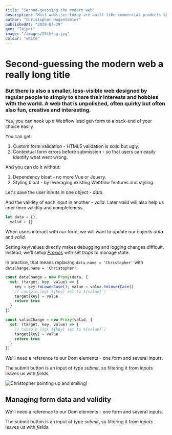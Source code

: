 ```yaml
---
title: "Second-guessing the modern web"
description: "Most websites today are built like commercial products by professionals and marketers, optimised to draw the largest audience, generate engagement and 'convert'. But there is also a smaller, less-visible web designed by regular people to simply to share their interests and hobbies with the world. A web that is unpolished, often quirky but often also fun, creative and interesting."
author: "Christopher Hugentobler"
publishedAt: "2020-03-29"
geo: "Taipei"
image: "/images/25th/og.jpg"
colour: "white"
---
```


# Second-guessing the modern web a really long title

### But there is also a smaller, less-visible web designed by regular people to simply to share their interests and hobbies with the world. A web that is unpolished, often quirky but often also fun, creative and interesting.

Yes, you can hook up a Webflow lead gen form to a back-end of your choice easily.

You can get:
1. Custom form validation - HTML5 validation is solid but ugly.
2. Contextual form errors before submission - so that users can easily identify what went wrong.

And you can do it without:
1. Dependency bloat - no more Vue or Jquery.
2. Styling bloat - by leveraging existing Webflow features and styling.

Let's save the user inputs in one object - _data_.

And the validity of each input in another - _valid_. Later _valid_ will also help us infer form validity and completeness.

```js
let data = {},
  valid = {}
```

When users interact with our form, we will want to update our objects _data_ and _valid_.

Setting key/values directly makes debugging and logging changes difficult. Instead, we'll setup _[Proxies](https://developer.mozilla.org/en-US/docs/Web/JavaScript/Reference/Global_Objects/Proxy)_ with set _traps_ to manage state.

In practice, that means replacing `data.name = 'Christopher'` with `dataChange.name = 'Christopher'`.

```js
const dataChange = new Proxy(data, {
  set: (target, key, value) => {
    key = key.toLowerCase(); value = value.toLowerCase()
    // console.log(`${key} set to ${value}`)
    target[key] = value
    return true
  }
})

const validChange = new Proxy(valid, {
  set: (target, key, value) => {
    // console.log(`${key} set to ${value}`)
    target[key] = value
    return true
  }
})
```

We'll need a reference to our Dom elements - one form and several inputs.

The submit button is an input of type _submit_, so filtering it from _inputs_ leaves us with _fields_.

<Image
  alt="Christopher pointing up and smiling!"
  src="/images/25th/main.jpg"
  h="1599"
  w="1200"
  aspect
/>

## Managing form data and validity

We'll need a reference to our Dom elements - one form and several inputs.

The submit button is an input of type _submit_, so filtering it from _inputs_ leaves us with _fields_.
